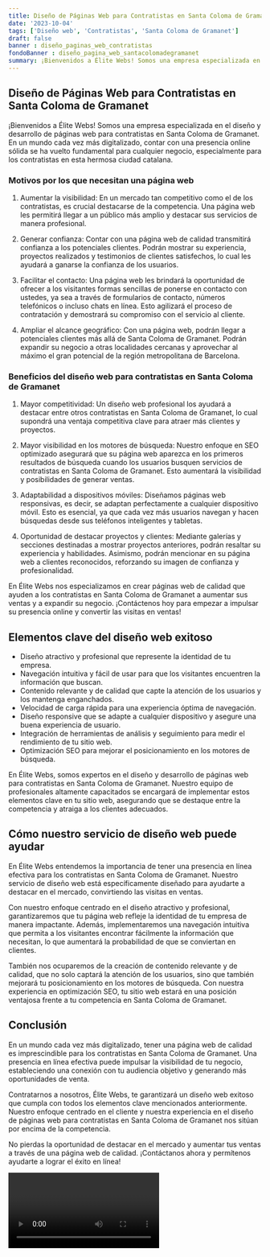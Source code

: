 ```yaml
---
title: Diseño de Páginas Web para Contratistas en Santa Coloma de Gramanet
date: '2023-10-04'
tags: ['Diseño web', 'Contratistas', 'Santa Coloma de Gramanet']
draft: false
banner : diseño_paginas_web_contratistas
fondoBanner : diseño_pagina_web_santacolomadegramanet
summary: ¡Bienvenidos a Élite Webs! Somos una empresa especializada en el diseño y desarrollo de páginas web para contratistas en Santa Coloma de Gramanet. En un mundo cada vez más digitalizado, contar con una presencia online sólida se ha vuelto fundamental para cualquier negocio, especialmente para los contratistas en esta hermosa ciudad catalana.
---
```


## Diseño de Páginas Web para Contratistas en Santa Coloma de Gramanet

¡Bienvenidos a Élite Webs! Somos una empresa especializada en el diseño y desarrollo de páginas web para contratistas en Santa Coloma de Gramanet. En un mundo cada vez más digitalizado, contar con una presencia online sólida se ha vuelto fundamental para cualquier negocio, especialmente para los contratistas en esta hermosa ciudad catalana.

### Motivos por los que necesitan una página web

1. Aumentar la visibilidad: En un mercado tan competitivo como el de los contratistas, es crucial destacarse de la competencia. Una página web les permitirá llegar a un público más amplio y destacar sus servicios de manera profesional.

2. Generar confianza: Contar con una página web de calidad transmitirá confianza a los potenciales clientes. Podrán mostrar su experiencia, proyectos realizados y testimonios de clientes satisfechos, lo cual les ayudará a ganarse la confianza de los usuarios.

3. Facilitar el contacto: Una página web les brindará la oportunidad de ofrecer a los visitantes formas sencillas de ponerse en contacto con ustedes, ya sea a través de formularios de contacto, números telefónicos o incluso chats en línea. Esto agilizará el proceso de contratación y demostrará su compromiso con el servicio al cliente.

4. Ampliar el alcance geográfico: Con una página web, podrán llegar a potenciales clientes más allá de Santa Coloma de Gramanet. Podrán expandir su negocio a otras localidades cercanas y aprovechar al máximo el gran potencial de la región metropolitana de Barcelona.

### Beneficios del diseño web para contratistas en Santa Coloma de Gramanet

1. Mayor competitividad: Un diseño web profesional los ayudará a destacar entre otros contratistas en Santa Coloma de Gramanet, lo cual supondrá una ventaja competitiva clave para atraer más clientes y proyectos.

2. Mayor visibilidad en los motores de búsqueda: Nuestro enfoque en SEO optimizado asegurará que su página web aparezca en los primeros resultados de búsqueda cuando los usuarios busquen servicios de contratistas en Santa Coloma de Gramanet. Esto aumentará la visibilidad y posibilidades de generar ventas.

3. Adaptabilidad a dispositivos móviles: Diseñamos páginas web responsivas, es decir, se adaptan perfectamente a cualquier dispositivo móvil. Esto es esencial, ya que cada vez más usuarios navegan y hacen búsquedas desde sus teléfonos inteligentes y tabletas.

4. Oportunidad de destacar proyectos y clientes: Mediante galerías y secciones destinadas a mostrar proyectos anteriores, podrán resaltar su experiencia y habilidades. Asimismo, podrán mencionar en su página web a clientes reconocidos, reforzando su imagen de confianza y profesionalidad.

En Élite Webs nos especializamos en crear páginas web de calidad que ayuden a los contratistas en Santa Coloma de Gramanet a aumentar sus ventas y a expandir su negocio. ¡Contáctenos hoy para empezar a impulsar su presencia online y convertir las visitas en ventas!

<GifSeo />

<Cta />

## Elementos clave del diseño web exitoso

- Diseño atractivo y profesional que represente la identidad de tu empresa.
- Navegación intuitiva y fácil de usar para que los visitantes encuentren la información que buscan.
- Contenido relevante y de calidad que capte la atención de los usuarios y los mantenga enganchados.
- Velocidad de carga rápida para una experiencia óptima de navegación.
- Diseño responsive que se adapte a cualquier dispositivo y asegure una buena experiencia de usuario.
- Integración de herramientas de análisis y seguimiento para medir el rendimiento de tu sitio web.
- Optimización SEO para mejorar el posicionamiento en los motores de búsqueda.

En Élite Webs, somos expertos en el diseño y desarrollo de páginas web para contratistas en Santa Coloma de Gramanet. Nuestro equipo de profesionales altamente capacitados se encargará de implementar estos elementos clave en tu sitio web, asegurando que se destaque entre la competencia y atraiga a los clientes adecuados.

## Cómo nuestro servicio de diseño web puede ayudar

En Élite Webs entendemos la importancia de tener una presencia en línea efectiva para los contratistas en Santa Coloma de Gramanet. Nuestro servicio de diseño web está específicamente diseñado para ayudarte a destacar en el mercado, convirtiendo las visitas en ventas. 

Con nuestro enfoque centrado en el diseño atractivo y profesional, garantizaremos que tu página web refleje la identidad de tu empresa de manera impactante. Además, implementaremos una navegación intuitiva que permita a los visitantes encontrar fácilmente la información que necesitan, lo que aumentará la probabilidad de que se conviertan en clientes.

También nos ocuparemos de la creación de contenido relevante y de calidad, que no solo captará la atención de los usuarios, sino que también mejorará tu posicionamiento en los motores de búsqueda. Con nuestra experiencia en optimización SEO, tu sitio web estará en una posición ventajosa frente a tu competencia en Santa Coloma de Gramanet.

## Conclusión

En un mundo cada vez más digitalizado, tener una página web de calidad es imprescindible para los contratistas en Santa Coloma de Gramanet. Una presencia en línea efectiva puede impulsar la visibilidad de tu negocio, estableciendo una conexión con tu audiencia objetivo y generando más oportunidades de venta.

Contratarnos a nosotros, Élite Webs, te garantizará un diseño web exitoso que cumpla con todos los elementos clave mencionados anteriormente. Nuestro enfoque centrado en el cliente y nuestra experiencia en el diseño de páginas web para contratistas en Santa Coloma de Gramanet nos sitúan por encima de la competencia.

No pierdas la oportunidad de destacar en el mercado y aumentar tus ventas a través de una página web de calidad. ¡Contáctanos ahora y permítenos ayudarte a lograr el éxito en línea!

<Video />

<CtaBot job='Contratistas' city='Santa Coloma de Gramanet'/>

<Gmaps query='Santa Coloma de Gramanet+españa+maps' />